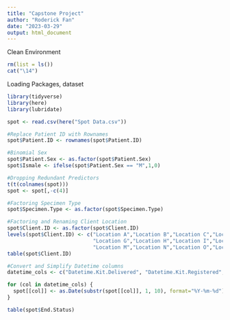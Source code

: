 ```yaml
---
title: "Capstone Project"
author: "Roderick Fan"
date: "2023-03-29"
output: html_document
---
```


Clean Environment
```r
rm(list = ls())
cat("\14")
```

Loading Packages, dataset
```r
library(tidyverse)
library(here)
library(lubridate)

spot <- read.csv(here("Spot Data.csv"))

#Replace Patient ID with Rownames
spot$Patient.ID <- rownames(spot$Patient.ID)

#Binomial Sex
spot$Patient.Sex <- as.factor(spot$Patient.Sex)
spot$Ismale <- ifelse(spot$Patient.Sex == "M",1,0)

#Dropping Redundant Predictors
t(t(colnames(spot)))
spot <- spot[,-c(4)]

#Factoring Specimen Type
spot$Specimen.Type <- as.factor(spot$Specimen.Type)

#Factoring and Renaming Client Location
spot$Client.ID <- as.factor(spot$Client.ID)
levels(spot$Client.ID) <- c("Location A","Location B","Location C","Location D","Location E","Location F",
                            "Location G","Location H","Location I","Location J","Location K","Location L",
                            "Location M","Location N","Location O","Location P","Location Q","Location R")
table(spot$Client.ID)

#Convert and Simplify Datetime columns
datetime_cols <- c("Datetime.Kit.Delivered", "Datetime.Kit.Registered", "Datetime.Sample.Sent.In", "Datetime.Sample.Received", "Datetime.of.End.Status")

for (col in datetime_cols) {
  spot[[col]] <- as.Date(substr(spot[[col]], 1, 10), format="%Y-%m-%d")
}

table(spot$End.Status)

```




